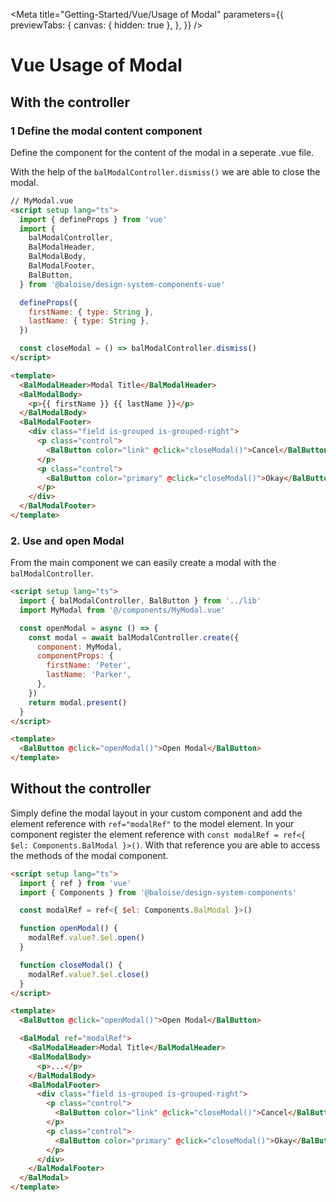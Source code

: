 
<Meta
  title="Getting-Started/Vue/Usage of Modal"
  parameters={{
    previewTabs: {
      canvas: { hidden: true },
    },
  }}
/>

# Vue Usage of Modal

## With the controller

### 1 Define the modal content component

Define the component for the content of the modal in a seperate .vue file.

With the help of the `balModalController.dismiss()` we are able to close the modal.

```html
// MyModal.vue
<script setup lang="ts">
  import { defineProps } from 'vue'
  import {
    balModalController,
    BalModalHeader,
    BalModalBody,
    BalModalFooter,
    BalButton,
  } from '@baloise/design-system-components-vue'

  defineProps({
    firstName: { type: String },
    lastName: { type: String },
  })

  const closeModal = () => balModalController.dismiss()
</script>

<template>
  <BalModalHeader>Modal Title</BalModalHeader>
  <BalModalBody>
    <p>{{ firstName }} {{ lastName }}</p>
  </BalModalBody>
  <BalModalFooter>
    <div class="field is-grouped is-grouped-right">
      <p class="control">
        <BalButton color="link" @click="closeModal()">Cancel</BalButton>
      </p>
      <p class="control">
        <BalButton color="primary" @click="closeModal()">Okay</BalButton>
      </p>
    </div>
  </BalModalFooter>
</template>
```

### 2. Use and open Modal

From the main component we can easily create a modal with the `balModalController`.

```html
<script setup lang="ts">
  import { balModalController, BalButton } from '../lib'
  import MyModal from '@/components/MyModal.vue'

  const openModal = async () => {
    const modal = await balModalController.create({
      component: MyModal,
      componentProps: {
        firstName: 'Peter',
        lastName: 'Parker',
      },
    })
    return modal.present()
  }
</script>

<template>
  <BalButton @click="openModal()">Open Modal</BalButton>
</template>
```

## Without the controller

Simply define the modal layout in your custom component and add the element reference with `ref="modalRef"` to the model element.
In your component register the element reference with `const modalRef = ref<{ $el: Components.BalModal }>()`. With that reference you are able to access the methods of the modal component.

```html
<script setup lang="ts">
  import { ref } from 'vue'
  import { Components } from '@baloise/design-system-components'

  const modalRef = ref<{ $el: Components.BalModal }>()

  function openModal() {
    modalRef.value?.$el.open()
  }

  function closeModal() {
    modalRef.value?.$el.close()
  }
</script>

<template>
  <BalButton @click="openModal()">Open Modal</BalButton>

  <BalModal ref="modalRef">
    <BalModalHeader>Modal Title</BalModalHeader>
    <BalModalBody>
      <p>...</p>
    </BalModalBody>
    <BalModalFooter>
      <div class="field is-grouped is-grouped-right">
        <p class="control">
          <BalButton color="link" @click="closeModal()">Cancel</BalButton>
        </p>
        <p class="control">
          <BalButton color="primary" @click="closeModal()">Okay</BalButton>
        </p>
      </div>
    </BalModalFooter>
  </BalModal>
</template>
```

<bal-doc-github link="/stories/getting-started/vue/02-03-usage-modal.stories.mdx"></bal-doc-github>
